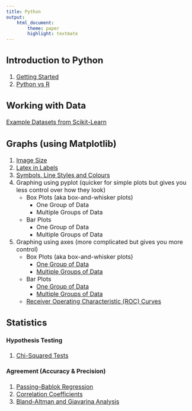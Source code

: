 ```yaml
---
title: Python
output:
    html_document:
        theme: paper
        highlight: textmate
---
```

<font size="3">

## Introduction to Python
1. [Getting Started](python/intro/getting_started.html)
2. [Python vs R](python/intro/python_vs_r.html)

## Working with Data
[Example Datasets from Scikit-Learn](python/data/sklearn_datasets.html)

## Graphs (using Matplotlib)
1. [Image Size](python/graphs/image_size.html)
2. [Latex in Labels](python/graphs/latex_in_labels.html)
3. [Symbols, Line Styles and Colours](python/graphs/symbols_linestyles_colours.html)
4. Graphing using pyplot (quicker for simple plots but gives you less control over how they look)
    - Box Plots (aka box-and-whisker plots)
        + One Group of Data
        + Multiple Groups of Data
    + Bar Plots
        + One Group of Data
        + Multiple Groups of Data
5. Graphing using axes (more complicated but gives you more control)
    - Box Plots (aka box-and-whisker plots)
        + [One Group of Data](python/graphs/ax_based/boxplots_single_group.html)
        + [Multiple Groups of Data](python/graphs/ax_based/boxplots_multiple_groups.html)
    + Bar Plots
        + [One Group of Data](python/graphs/ax_based/barplots_single_group.html)
        + [Multiple Groups of Data](python/graphs/ax_based/barplots_multiple_groups.html)
    - [Receiver Operating Characteristic (ROC) Curves](python/graphs/ax_based/roc_curves.html)

## Statistics

#### Hypothesis Testing
1. [Chi-Squared Tests](python/statistics_hypothesis_testing/chi_squared.html)

#### Agreement (Accuracy & Precision)
1. [Passing–Bablok Regression](python/statistics_agreement/passing_bablok.html)
2. [Correlation Coefficients](python/statistics_agreement/correlation_coefficients.html)
3. [Bland-Altman and Giavarina Analysis](python/statistics_agreement/bland_altman_giavarina.html)

</font>
